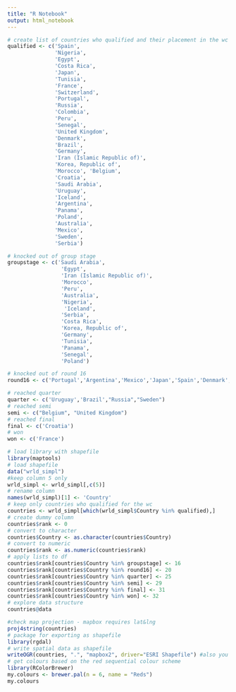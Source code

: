 ---
title: "R Notebook"
output: html_notebook
---
```{r}
# create list of countries who qualified and their placement in the wc
qualified <- c('Spain',
               'Nigeria',
               'Egypt',
               'Costa Rica',
               'Japan',
               'Tunisia', 
               'France',
               'Switzerland',
               'Portugal',
               'Russia',
               'Colombia',
               'Peru',
               'Senegal',
               'United Kingdom',
               'Denmark',
               'Brazil',
               'Germany',
               'Iran (Islamic Republic of)',
               'Korea, Republic of',
               'Morocco', 'Belgium',
               'Croatia',
               'Saudi Arabia',
               'Uruguay',
               'Iceland',
               'Argentina',
               'Panama',
               'Poland',
               'Australia',
               'Mexico',
               'Sweden',
               'Serbia')

# knocked out of group stage
groupstage <- c('Saudi Arabia', 
                 'Egypt', 
                 'Iran (Islamic Republic of)', 
                 'Morocco', 
                 'Peru', 
                 'Australia', 
                 'Nigeria', 
                  'Iceland', 
                 'Serbia', 
                 'Costa Rica', 
                 'Korea, Republic of', 
                 'Germany',
                 'Tunisia', 
                 'Panama',
                 'Senegal',
                 'Poland')

# knocked out of round 16
round16 <- c('Portugal','Argentina','Mexico','Japan','Spain','Denmark','Switzerland','Colombia')

# reached quarter
quarter <- c('Uruguay','Brazil',"Russia","Sweden")
# reached semi
semi <- c("Belgium", "United Kingdom")
# reached final
final <- c('Croatia')
# won
won <- c('France')
```

```{r}
# load library with shapefile
library(maptools)
# load shapefile
data("wrld_simpl")
#keep column 5 only
wrld_simpl <- wrld_simpl[,c(5)]
# rename column
names(wrld_simpl)[1] <- 'Country'
# keep only countries who qualified for the wc
countries <- wrld_simpl[which(wrld_simpl$Country %in% qualified),]
# create dummy column
countries$rank <- 0
# convert to character 
countries$Country <- as.character(countries$Country)
# convert to numeric
countries$rank <- as.numeric(countries$rank)
# apply lists to df
countries$rank[countries$Country %in% groupstage] <- 16 
countries$rank[countries$Country %in% round16] <- 20 
countries$rank[countries$Country %in% quarter] <- 25 
countries$rank[countries$Country %in% semi] <- 29 
countries$rank[countries$Country %in% final] <- 31 
countries$rank[countries$Country %in% won] <- 32 
# explore data structure 
countries@data
```

```{r}
#check map projection - mapbox requires lat&lng
proj4string(countries)
# package for exporting as shapefile
library(rgdal)
# write spatial data as shapefile
writeOGR(countries, ".", "mapbox2", driver="ESRI Shapefile") #also you were missing the 
# get colours based on the red sequential colour scheme
library(RColorBrewer)
my.colours <- brewer.pal(n = 6, name = "Reds")
my.colours
```

